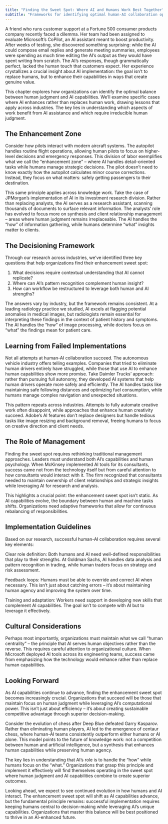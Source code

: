 ```yaml
---
title: "Finding the Sweet Spot: Where AI and Humans Work Best Together"
subtitle: "Frameworks for identifying optimal human-AI collaboration opportunities"
---
```



A friend who runs customer support at a Fortune 500 consumer products company recently faced a dilemma. Her team had been assigned to evaluate Microsoft's CoPilot, an AI assistant meant to boost productivity. After weeks of testing, she discovered something surprising: while the AI could compose email replies and generate meeting summaries, employees were spending as much time editing the AI's output as they would have spent writing from scratch. The AI's responses, though grammatically perfect, lacked the human touch that customers expect. Her experience crystallizes a crucial insight about AI implementation: the goal isn't to replace humans, but to enhance their capabilities in ways that create genuine value.

This chapter explores how organizations can identify the optimal balance between human judgment and AI capabilities. We'll examine specific cases where AI enhances rather than replaces human work, drawing lessons that apply across industries. The key lies in understanding which aspects of work benefit from AI assistance and which require irreducible human judgment.

## The Enhancement Zone

Consider how pilots interact with modern aircraft systems. The autopilot handles routine flight operations, allowing human pilots to focus on higher-level decisions and emergency responses. This division of labor exemplifies what we call the "enhancement zone" – where AI handles detail-oriented tasks while humans manage strategic decisions. The pilot doesn't need to know exactly how the autopilot calculates minor course corrections. Instead, they focus on what matters: safely getting passengers to their destination.

This same principle applies across knowledge work. Take the case of JPMorgan's implementation of AI in its investment research division. Rather than replacing analysts, the AI serves as a research assistant, scanning thousands of documents to surface relevant information. The analysts' role has evolved to focus more on synthesis and client relationship management – areas where human judgment remains irreplaceable. The AI handles the "how" of information gathering, while humans determine "what" insights matter to clients.

## The Decisioning Framework

Through our research across industries, we've identified three key questions that help organizations find their enhancement sweet spot:

1. What decisions require contextual understanding that AI cannot replicate?
2. Where can AI's pattern recognition complement human insight?
3. How can workflow be restructured to leverage both human and AI strengths?

The answers vary by industry, but the framework remains consistent. At a leading radiology practice we studied, AI excels at flagging potential anomalies in medical images, but radiologists remain essential for interpreting these findings in the context of patient history and symptoms. The AI handles the "how" of image processing, while doctors focus on "what" the findings mean for patient care.

## Learning from Failed Implementations

Not all attempts at human-AI collaboration succeed. The autonomous vehicle industry offers telling examples. Companies that tried to eliminate human drivers entirely have struggled, while those that use AI to enhance human capabilities show more promise. Take Daimler Trucks' approach: rather than pursuing full autonomy, they developed AI systems that help human drivers operate more safely and efficiently. The AI handles tasks like maintaining safe following distances and optimizing fuel consumption, while humans manage complex navigation and unexpected situations.

This pattern repeats across industries. Attempts to fully automate creative work often disappoint, while approaches that enhance human creativity succeed. Adobe's AI features don't replace designers but handle tedious tasks like image resizing and background removal, freeing humans to focus on creative direction and client needs.

## The Role of Management

Finding the sweet spot requires rethinking traditional management approaches. Leaders must understand both AI's capabilities and human psychology. When McKinsey implemented AI tools for its consultants, success came not from the technology itself but from careful attention to how consultants would interact with it. The firm recognized that consultants needed to maintain ownership of client relationships and strategic insights while leveraging AI for research and analysis.

This highlights a crucial point: the enhancement sweet spot isn't static. As AI capabilities evolve, the boundary between human and machine tasks shifts. Organizations need adaptive frameworks that allow for continuous rebalancing of responsibilities.

## Implementation Guidelines

Based on our research, successful human-AI collaboration requires several key elements:

Clear role definition: Both humans and AI need well-defined responsibilities that play to their strengths. At Goldman Sachs, AI handles data analysis and pattern recognition in trading, while human traders focus on strategy and risk assessment.

Feedback loops: Humans must be able to override and correct AI when necessary. This isn't just about catching errors – it's about maintaining human agency and improving the system over time.

Training and adaptation: Workers need support in developing new skills that complement AI capabilities. The goal isn't to compete with AI but to leverage it effectively.

## Cultural Considerations

Perhaps most importantly, organizations must maintain what we call "human centrality" – the principle that AI serves human objectives rather than the reverse. This requires careful attention to organizational culture. When Microsoft deployed AI tools across its engineering teams, success came from emphasizing how the technology would enhance rather than replace human capabilities.

## Looking Forward

As AI capabilities continue to advance, finding the enhancement sweet spot becomes increasingly crucial. Organizations that succeed will be those that maintain focus on human judgment while leveraging AI's computational power. This isn't just about efficiency – it's about creating sustainable competitive advantage through superior decision-making.

Consider the evolution of chess after Deep Blue defeated Garry Kasparov. Rather than eliminating human players, AI led to the emergence of centaur chess, where human-AI teams consistently outperform either humans or AI alone. This model points to the future of knowledge work: not a competition between human and artificial intelligence, but a synthesis that enhances human capabilities while preserving human agency.

The key lies in understanding that AI's role is to handle the "how" while humans focus on the "what." Organizations that grasp this principle and implement it effectively will find themselves operating in the sweet spot where human judgment and AI capabilities combine to create superior outcomes.

Looking ahead, we expect to see continued evolution in how humans and AI interact. The enhancement sweet spot will shift as AI capabilities advance, but the fundamental principle remains: successful implementation requires keeping humans central to decision-making while leveraging AI's unique capabilities. Organizations that master this balance will be best positioned to thrive in an AI-enhanced future.